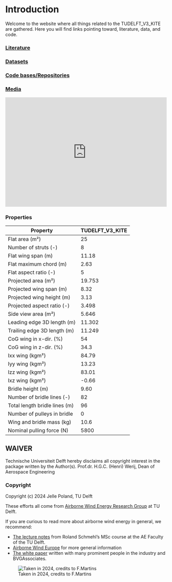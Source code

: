 # Introduction {.unnumbered}

Welcome to the website where all things related to the TUDELFT_V3_KITE are gathered.
Here you will find links pointing toward, literature, data, and code.

### [Literature](docs/literature.md) {.unnumbered}

### [Datasets](docs/datasets.md) {.unnumbered}

### [Code bases/Repositories](docs/code_bases.md) {.unnumbered}

### [Media](docs/media.md) {.unnumbered}

<style>
  .responsive-iframe-container {
    position: relative;
    overflow: hidden;
    width: 100%;
    /* Adjust this value based on your content's actual aspect ratio */
    padding-top: 65%; 
  }
  
  .responsive-iframe-container iframe {
    position: absolute;
    top: 0;
    left: 0;
    width: 100%;
    height: 100%;
    border: 0;
  }
</style>

<div class="responsive-iframe-container">
  <iframe 
    src="https://delftxtools.tudelft.nl/AE4T40_Airborne_Wind_Energy/cycle/kiteV3_total_crosswind.html" 
    allowfullscreen>
  </iframe>
</div>
### Properties {.unnumbered}

| Property | TUDELFT_V3_KITE |
|----------|-------|
| Flat area (m²) | 25 |
| Number of struts (-) | 8 |
| Flat wing span (m) | 11.18 |
| Flat maximum chord (m) | 2.63 |
| Flat aspect ratio (-) | 5 |
| Projected area (m²) | 19.753 |
| Projected wing span (m) | 8.32 |
| Projected wing height (m) | 3.13 |
| Projected aspect ratio (-) | 3.498 |
| Side view area (m²) | 5.646 |
| Leading edge 3D length (m) | 11.302 |
| Trailing edge 3D length (m) | 11.249 |
| CoG wing in x-dir. (%) | 54 |
| CoG wing in z-dir. (%) | 34.3 |
| Ixx wing (kgm²) | 84.79 |
| Iyy wing (kgm²) | 13.23 |
| Izz wing (kgm²) | 83.01 |
| Ixz wing (kgm²) | -0.66 |
| Bridle height (m) | 9.60 |
| Number of bridle lines (-) | 82 |
| Total length bridle lines (m) | 96 |
| Number of pulleys in bridle | 0 |
| Wing and bridle mass (kg) | 10.6 |
| Nominal pulling force (N) | 5800 |


## WAIVER {.unnumbered}

Technische Universiteit Delft hereby disclaims all copyright interest in the package written by the Author(s).
Prof.dr. H.G.C. (Henri) Werij, Dean of Aerospace Engineering

### Copyright {.unnumbered}
Copyright (c) 2024 Jelle Poland, TU Delft
 

::: {.callout-note}
These efforts all come from [Airborne Wind Energy Research Group](https://github.com/awegroup/.github/edit/main/profile/README.md)  at TU Delft.

If you are curious to read more about airborne wind energy in general, we recommend:

- [The lecture notes](https://awecourse.github.io/slides/) from Roland Schmehl's MSc course at the AE Faculty of the TU Delft.
- [Airborne Wind Europe](https://airbornewindeurope.org/) for more general information 
- [The white paper](https://airbornewindeurope.org/wp-content/uploads/2023/03/BVGA-Getting-Airborne-White-Paper-220929.pdf) written with many prominent people in the industry and BVGAssociates.

![Taken in 2024, credits to F.Martins](data/images/awegroup_team.jpg)

:::

<!-- 
::: {.callout-note}
These guides were initially developed by the [TU Delft Digital Competence Centre](https://dcc.tudelft.nl). All members of the AWE group are encouraged to modify the guides to:

1. reflect the development practices in the group
2. share solutions and templates
3. support the on- and offboarding of group members

The DCC will not maintain these guides after completion of the DCC support in August 2024, but instead adopt them in the [DCC Guides](https://tu-delft-dcc.github.io/welcome.html).

::: -->
